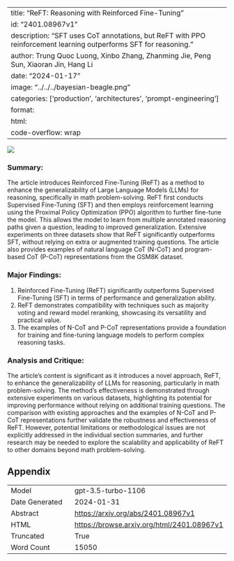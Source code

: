 
---
title: "ReFT: Reasoning with Reinforced Fine-Tuning"
id: "2401.08967v1"
description: "SFT uses CoT annotations, but ReFT with PPO reinforcement learning outperforms SFT for reasoning."
author: Trung Quoc Luong, Xinbo Zhang, Zhanming Jie, Peng Sun, Xiaoran Jin, Hang Li
date: "2024-01-17"
image: "../../../bayesian-beagle.png"
categories: ['production', 'architectures', 'prompt-engineering']
format:
  html:
    code-overflow: wrap
---

![](None)

### Summary:

The article introduces Reinforced Fine-Tuning (ReFT) as a method to enhance the generalizability of Large Language Models (LLMs) for reasoning, specifically in math problem-solving. ReFT first conducts Supervised Fine-Tuning (SFT) and then employs reinforcement learning using the Proximal Policy Optimization (PPO) algorithm to further fine-tune the model. This allows the model to learn from multiple annotated reasoning paths given a question, leading to improved generalization. Extensive experiments on three datasets show that ReFT significantly outperforms SFT, without relying on extra or augmented training questions. The article also provides examples of natural language CoT (N-CoT) and program-based CoT (P-CoT) representations from the GSM8K dataset.

### Major Findings:
1. Reinforced Fine-Tuning (ReFT) significantly outperforms Supervised Fine-Tuning (SFT) in terms of performance and generalization ability.
2. ReFT demonstrates compatibility with techniques such as majority voting and reward model reranking, showcasing its versatility and practical value.
3. The examples of N-CoT and P-CoT representations provide a foundation for training and fine-tuning language models to perform complex reasoning tasks.

### Analysis and Critique:
The article's content is significant as it introduces a novel approach, ReFT, to enhance the generalizability of LLMs for reasoning, particularly in math problem-solving. The method's effectiveness is demonstrated through extensive experiments on various datasets, highlighting its potential for improving performance without relying on additional training questions. The comparison with existing approaches and the examples of N-CoT and P-CoT representations further validate the robustness and effectiveness of ReFT. However, potential limitations or methodological issues are not explicitly addressed in the individual section summaries, and further research may be needed to explore the scalability and applicability of ReFT to other domains beyond math problem-solving.

## Appendix

|          |          |
|----------|----------|
| Model     | gpt-3.5-turbo-1106       |
| Date Generated     | 2024-01-31       |
| Abstract | [https://arxiv.org/abs/2401.08967v1](https://arxiv.org/abs/2401.08967v1)        |
| HTML     | [https://browse.arxiv.org/html/2401.08967v1](https://browse.arxiv.org/html/2401.08967v1)       |
| Truncated       | True       |
| Word Count       | 15050       |